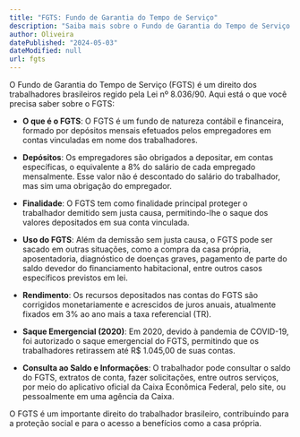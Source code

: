 ```yaml
---
title: "FGTS: Fundo de Garantia do Tempo de Serviço"
description: "Saiba mais sobre o Fundo de Garantia do Tempo de Serviço (FGTS), um direito dos trabalhadores brasileiros."
author: Oliveira
datePublished: "2024-05-03"
dateModified: null
url: fgts
---
```


O Fundo de Garantia do Tempo de Serviço (FGTS) é um direito dos trabalhadores brasileiros regido pela Lei nº 8.036/90. Aqui está o que você precisa saber sobre o FGTS:

- **O que é o FGTS**: O FGTS é um fundo de natureza contábil e financeira, formado por depósitos mensais efetuados pelos empregadores em contas vinculadas em nome dos trabalhadores.

- **Depósitos**: Os empregadores são obrigados a depositar, em contas específicas, o equivalente a 8% do salário de cada empregado mensalmente. Esse valor não é descontado do salário do trabalhador, mas sim uma obrigação do empregador.

- **Finalidade**: O FGTS tem como finalidade principal proteger o trabalhador demitido sem justa causa, permitindo-lhe o saque dos valores depositados em sua conta vinculada.

- **Uso do FGTS**: Além da demissão sem justa causa, o FGTS pode ser sacado em outras situações, como a compra da casa própria, aposentadoria, diagnóstico de doenças graves, pagamento de parte do saldo devedor do financiamento habitacional, entre outros casos específicos previstos em lei.

- **Rendimento**: Os recursos depositados nas contas do FGTS são corrigidos monetariamente e acrescidos de juros anuais, atualmente fixados em 3% ao ano mais a taxa referencial (TR).

- **Saque Emergencial (2020)**: Em 2020, devido à pandemia de COVID-19, foi autorizado o saque emergencial do FGTS, permitindo que os trabalhadores retirassem até R$ 1.045,00 de suas contas.

- **Consulta ao Saldo e Informações**: O trabalhador pode consultar o saldo do FGTS, extratos de conta, fazer solicitações, entre outros serviços, por meio do aplicativo oficial da Caixa Econômica Federal, pelo site, ou pessoalmente em uma agência da Caixa.

O FGTS é um importante direito do trabalhador brasileiro, contribuindo para a proteção social e para o acesso a benefícios como a casa própria.

